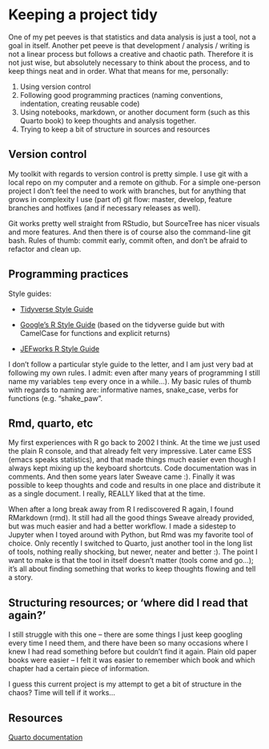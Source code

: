 # Keeping a project tidy

One of my pet peeves is that statistics and data analysis is just a tool, not a goal in itself. Another pet peeve is that development / analysis / writing is not a linear process but follows a creative and chaotic path. Therefore it is not just wise, but absolutely necessary to think about the process, and to keep things neat and in order. What that means for me, personally:

1.  Using version control
2.  Following good programming practices (naming conventions, indentation, creating reusable code)
3.  Using notebooks, markdown, or another document form (such as this Quarto book) to keep thoughts and analysis together.
4.  Trying to keep a bit of structure in sources and resources

## Version control

My toolkit with regards to version control is pretty simple. I use git with a local repo on my computer and a remote on github. For a simple one-person project I don't feel the need to work with branches, but for anything that grows in complexity I use (part of) git flow: master, develop, feature branches and hotfixes (and if necessary releases as well).

Git works pretty well straight from RStudio, but SourceTree has nicer visuals and more features. And then there is of course also the command-line git bash. Rules of thumb: commit early, commit often, and don't be afraid to refactor and clean up.

## Programming practices

Style guides:

-   [Tidyverse Style Guide](https://style.tidyverse.org/index.html)

-   [Google's R Style Guide](https://google.github.io/styleguide/Rguide.html) (based on the tidyverse guide but with CamelCase for functions and explicit returns)

-   [JEFworks R Style Guide](https://jef.works/R-style-guide/)

I don't follow a particular style guide to the letter, and I am just very bad at following my own rules. I admit: even after many years of programming I still name my variables `temp` every once in a while...). My basic rules of thumb with regards to naming are: informative names, snake_case, verbs for functions (e.g. "shake_paw".

## Rmd, quarto, etc

My first experiences with R go back to 2002 I think. At the time we just used the plain R console, and that already felt very impressive. Later came ESS (emacs speaks statistics), and that made things much easier even though I always kept mixing up the keyboard shortcuts. Code documentation was in comments. And then some years later Sweave came :). Finally it was possible to keep thoughts and code and results in one place and distribute it as a single document. I really, REALLY liked that at the time.

When after a long break away from R I rediscovered R again, I found RMarkdown (rmd). It still had all the good things Sweave already provided, but was much easier and had a better workflow. I made a sidestep to Jupyter when I toyed around with Python, but Rmd was my favorite tool of choice. Only recently I switched to Quarto, just another tool in the long list of tools, nothing really shocking, but newer, neater and better :). The point I want to make is that the tool in itself doesn't matter (tools come and go...); it's all about finding something that works to keep thoughts flowing and tell a story.

## Structuring resources; or 'where did I read that again?'

I still struggle with this one -- there are some things I just keep googling every time I need them, and there have been so many occasions where I knew I had read something before but couldn't find it again. Plain old paper books were easier -- I felt it was easier to remember which book and which chapter had a certain piece of information.

I guess this current project is my attempt to get a bit of structure in the chaos? Time will tell if it works...

## Resources

[Quarto documentation](https://quarto.org/docs/guide/)
